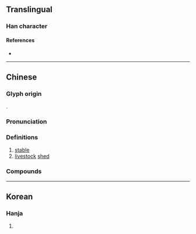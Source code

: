 {{also|厩|廐|廏}}
{{character info/new}}
==Translingual==

===Han character===
{{Han char|rn=53|rad=广|as=11|sn=14|four=00247|canj=IAIE}}

====References====
* {{Han ref|kx=0348.361|dj=0660.130|hdz=20899.091|uh=5EC4|ud=24260|bh=B45C|bd=46172}}

----

==Chinese==
{{zh-forms|s=厩|t2=廐|t3=厩|alt=𢋁,廏,𠤙}}

===Glyph origin===
{{Han etym}}
{{Han compound|广|㲃|ls=psc|c1=s|c2=p|t1=house}}.

===Pronunciation===
{{zh-pron
|m=jiù
|c=gau3
|mc=y
|oc=y
|cat=n
}}

===Definitions===
{{zh-hanzi}}

# [[stable]] {{gloss|for horses}}
# [[livestock]] [[shed]]

===Compounds===
{{zh-der|中廄|外廄|廄人|廄副|廄卒|廄圉|廄將|廄尹|廄庫|廄庾|廄律|廄牧|廄置|廄肥|廄芻|廄苑|廄長|廄閑|廄養|廄騶|釁廄|閑廄|閑廄使|馬廄}}

----

==Korean==

===Hanja===
{{ko-hanja|hangeul=구|rv=gu|mr=ku}}

# {{rfdef|ko|sort=广11}}
